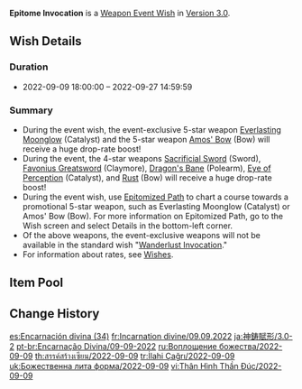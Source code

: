 {{Wish
|name              = Epitome Invocation 2022-09-09
|image             = Epitome Invocation 2022-09-09.png
|type              = Weapon Event
|duration          = event
|time_start        = 2022-09-09 18:00:00
|time_end          = 2022-09-27 14:59:59
|link              = https://genshin.hoyoverse.com/en/news/detail/23569
|preceding         = Epitome Invocation/2022-08-24
|alongside         = Drifting Luminescence/2022-09-09
|alongside2        = Adrift in the Harbor/2022-09-09
|succeeding        = Epitome Invocation/2022-09-28
}}
'''Epitome Invocation''' is a [[Weapon Event Wish]] in [[Version 3.0]].

==Wish Details==
===Duration===
* 2022-09-09 18:00:00 &ndash; 2022-09-27 14:59:59

===Summary===
* During the event wish, the event-exclusive 5-star weapon [[Everlasting Moonglow]] (Catalyst) and the 5-star weapon [[Amos' Bow]] (Bow) will receive a huge drop-rate boost!
* During the event, the 4-star weapons [[Sacrificial Sword]] (Sword), [[Favonius Greatsword]] (Claymore), [[Dragon's Bane]] (Polearm), [[Eye of Perception]] (Catalyst), and [[Rust]] (Bow) will receive a huge drop-rate boost!
* During the event wish, use [[Epitomized Path]] to chart a course towards a promotional 5-star weapon, such as Everlasting Moonglow (Catalyst) or Amos' Bow (Bow). For more information on Epitomized Path, go to the Wish screen and select Details in the bottom-left corner.
* Of the above weapons, the event-exclusive weapons will not be available in the standard wish "[[Wanderlust Invocation]]."
* For information about rates, see [[Wish]]es.

==Item Pool==
{{Wish Pool
|weapon_5_F    = Everlasting Moonglow; Amos' Bow
|weapon_4_F    = Sacrificial Sword; Favonius Greatsword; Dragon's Bane; Eye of Perception; Rust
|character_4   = Barbara; Beidou; Bennett; Chongyun; Diona; Fischl; Gorou; Kujou Sara; Kuki Shinobu; Ningguang; Noelle; Razor; Rosaria; Sayu; Shikanoin Heizou; Sucrose; Thoma; Xiangling; Xingqiu; Xinyan; Yanfei; Yun Jin
|weapon_5      = Aquila Favonia; Lost Prayer to the Sacred Winds; Primordial Jade Winged-Spear; Skyward Atlas; Skyward Blade; Skyward Harp; Skyward Pride; Skyward Spine; Wolf's Gravestone
|weapon_4      = Favonius Codex; Favonius Lance; Favonius Sword; Favonius Warbow; Lion's Roar; Rainslasher; Sacrificial Bow; Sacrificial Fragments; Sacrificial Greatsword; The Bell; The Flute; The Stringless; The Widsith
|weapon_3      = Black Tassel; Bloodtainted Greatsword; Cool Steel; Debate Club; Emerald Orb; Ferrous Shadow; Harbinger of Dawn; Magic Guide; Raven Bow; Sharpshooter's Oath; Skyrider Sword; Slingshot; Thrilling Tales of Dragon Slayers
}}

==Change History==
{{Change History|3.0}}

[[es:Encarnación divina (34)]]
[[fr:Incarnation divine/09.09.2022]]
[[ja:神鋳賦形/3.0-2]]
[[pt-br:Encarnação Divina/09-09-2022]]
[[ru:Воплощение божества/2022-09-09]]
[[th:สรรค์สร้างเซียน/2022-09-09]]
[[tr:İlahi Çağrı/2022-09-09]]
[[uk:Божественна лита форма/2022-09-09]]
[[vi:Thân Hình Thần Đúc/2022-09-09]]